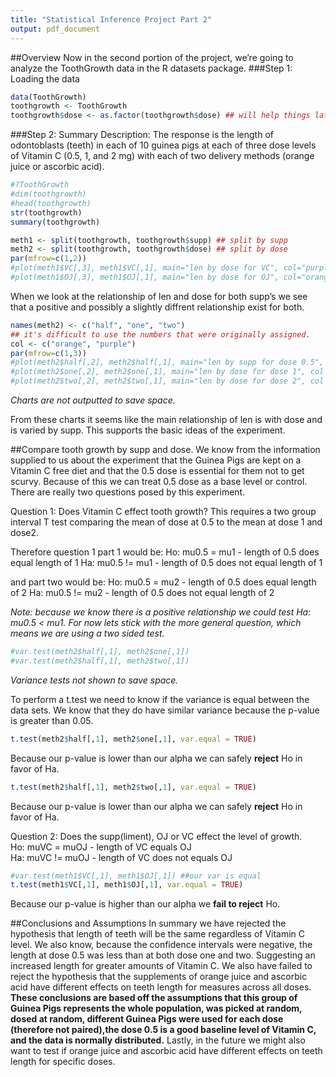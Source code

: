 ```yaml
---
title: "Statistical Inference Project Part 2"
output: pdf_document
---
```

##Overview
Now in the second portion of the project, we're going to analyze the ToothGrowth data in the R datasets package. 
###Step 1: Loading the data
```r
data(ToothGrowth)
toothgrowth <- ToothGrowth 
toothgrowth$dose <- as.factor(toothgrowth$dose) ## will help things later on.
```
###Step 2: Summary
Description:
The response is the length of odontoblasts (teeth) in each of 10 guinea pigs at each of three dose levels of Vitamin C (0.5, 1, and 2 mg) with each of two delivery methods (orange juice or ascorbic acid). 

```r
#?ToothGrowth
#dim(toothgrowth)
#head(toothgrowth)
str(toothgrowth)
summary(toothgrowth)

meth1 <- split(toothgrowth, toothgrowth$supp) ## split by supp
meth2 <- split(toothgrowth, toothgrowth$dose) ## split by dose
par(mfrow=c(1,2))  
#plot(meth1$VC[,3], meth1$VC[,1], main="len by dose for VC", col="purple")
#plot(meth1$OJ[,3], meth1$OJ[,1], main="len by dose for OJ", col="orange")
```
When we look at the relationship of len and dose for both supp's we see that a positive and possibly a slightly diffrent relationship exist for both. 
```r
names(meth2) <- c("half", "one", "two") 
## it's difficult to use the numbers that were originally assigned.
col <- c("orange", "purple")
par(mfrow=c(1,3))
#plot(meth2$half[,2], meth2$half[,1], main="len by supp for dose 0.5", col = col)
#plot(meth2$one[,2], meth2$one[,1], main="len by dose for dose 1", col = col)
#plot(meth2$two[,2], meth2$two[,1], main="len by dose for dose 2", col = col)
```
*Charts are not outputted to save space.*  

From these charts it seems like the main relationship of len is with dose and is varied by supp. This supports the basic ideas of the experiment.

##Compare tooth growth by supp and dose.
We know from the information supplied to us about the experiment that the Guinea Pigs are kept on a Vitamin C free diet and that the 0.5 dose is essential for them not to get scurvy. Because of this we can treat 0.5 dose as a base level or control.  
There are really two questions posed by this experiment. 

Question 1: Does Vitamin C effect tooth growth? This requires a two group interval T test comparing the mean of dose at 0.5 to the mean at dose 1 and dose2. 

Therefore question 1 part 1 would be: 
Ho: mu0.5  = mu1   - length of 0.5 does equal length of 1 
Ha: mu0.5 != mu1   - length of 0.5 does not equal length of 1

and part two would be:
Ho: mu0.5  = mu2   - length of 0.5 does equal length of 2 
Ha: mu0.5 != mu2   - length of 0.5 does not equal length of 2

*Note: because we know there is a positive relationship we could test Ha: mu0.5 < mu1. For now lets stick with the more general question, which means we are using a two sided test.*
```r
#var.test(meth2$half[,1], meth2$one[,1]) 
#var.test(meth2$half[,1], meth2$two[,1]) 
```
*Variance tests not shown to save space.*  

To perform a t.test we need to know if the variance is equal between the data sets. We know that they do have similar variance because the p-value is greater than 0.05. 
```r
t.test(meth2$half[,1], meth2$one[,1], var.equal = TRUE)
```
Because our p-value is lower than our alpha we can safely **reject** Ho in favor of Ha. 
```r
t.test(meth2$half[,1], meth2$two[,1], var.equal = TRUE)
```
Because our p-value is lower than our alpha we can safely **reject** Ho in favor of Ha. 

Question 2: Does the supp(liment), OJ or VC effect the level of growth.  
Ho: muVC  = muOJ   - length of VC equals OJ   
Ha: muVC != muOJ   - length of VC does not equals OJ

```r
#var.test(meth1$VC[,1], meth1$OJ[,1]) ##our var is equal
t.test(meth1$VC[,1], meth1$OJ[,1], var.equal = TRUE)
```
Because our p-value is higher than our alpha we **fail to reject** Ho.

##Conclusions and Assumptions
In summary we have rejected the hypothesis that length of teeth will be the same regardless of Vitamin C level. We also know, because the confidence intervals were negative, the length at dose 0.5 was less than at both dose one and two. Suggesting an increased length for greater amounts of Vitamin C. We also have failed to reject the hypothesis that the supplements of orange juice and ascorbic acid have different effects on teeth length for measures across all doses. **These conclusions are based off the assumptions that this group of Guinea Pigs represents the whole population, was picked at random, dosed at random, different Guinea Pigs were used for each dose (therefore not paired),the dose 0.5 is a good baseline level of Vitamin C, and the data is normally distributed.** Lastly, in the future we might also want to test if orange juice and ascorbic acid have different effects on teeth length for specific  doses.